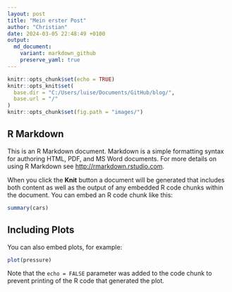 ```yaml
---
layout: post
title: "Mein erster Post"
author: "Christian"
date: 2024-03-05 22:48:49 +0100
output: 
  md_document:
    variant: markdown_github
    preserve_yaml: true
---
```


```r
knitr::opts_chunk$set(echo = TRUE)
knitr::opts_knit$set(
  base.dir = "C:/Users/luise/Documents/GitHub/blog/",
  base.url = "/"
)
knitr::opts_chunk$set(fig.path = "images/")
```

## R Markdown

This is an R Markdown document. Markdown is a simple formatting syntax for authoring HTML, PDF, and MS Word documents. For more details on using R Markdown see <http://rmarkdown.rstudio.com>.

When you click the **Knit** button a document will be generated that includes both content as well as the output of any embedded R code chunks within the document. You can embed an R code chunk like this:

```r
summary(cars)
```

## Including Plots

You can also embed plots, for example:

```r
plot(pressure)
```

Note that the `echo = FALSE` parameter was added to the code chunk to prevent printing of the R code that generated the plot.
